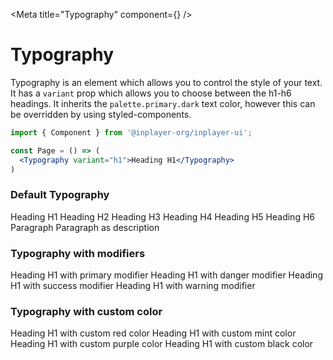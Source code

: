 
<Meta title="Typography" component={<Typography/>} />

# Typography

Typography is an element which allows you to control the style of your text. 
It has a `variant` prop which allows you to choose between the h1-h6 headings. 
It inherits the `palette.primary.dark` text color, however this can be overridden by using styled-components.

```jsx
import { Component } from '@inplayer-org/inplayer-ui';

const Page = () => (
  <Typography variant="h1">Heading H1</Typography>
)
```

<Props of={Typography}/>

### Default Typography
<Preview withSource="open">
  <Story name="default">
    <div>
        <Typography variant="h1">Heading H1</Typography>
        <Typography variant="h2">Heading H2</Typography>
        <Typography variant="h3">Heading H3</Typography>
        <Typography variant="h4">Heading H4</Typography>
        <Typography variant="h5">Heading H5</Typography>
        <Typography variant="h6">Heading H6</Typography>
        <Typography variant="p">Paragraph</Typography>
        <Typography variant="p" description>
            Paragraph as description
        </Typography>
    </div>
  </Story>
</Preview>

### Typography with modifiers
<Preview withSource="open">
  <Story name="modifiers">
    <div>
        <Typography variant="h1" modifiers={['textPrimary']}>Heading H1 with primary modifier</Typography>
        <Typography variant="h2" modifiers={['textDanger']}>Heading H1 with danger modifier</Typography>
        <Typography variant="h3" modifiers={['textSuccess']}>Heading H1 with success modifier</Typography>
        <Typography variant="h4" modifiers={['textWarning']}>Heading H1 with warning modifier</Typography>
    </div>
  </Story>
</Preview>

### Typography with custom color
<Preview withSource="open">
  <Story name="color">
    <div>
        <Typography variant="h1" color="red">Heading H1 with custom red color</Typography>
        <Typography variant="h2" color="green">Heading H1 with custom mint color</Typography>
        <Typography variant="h3" color="purple">Heading H1 with custom purple color</Typography>
        <Typography variant="h4" color="black">Heading H1 with custom black color</Typography>
    </div>
  </Story>
</Preview>

